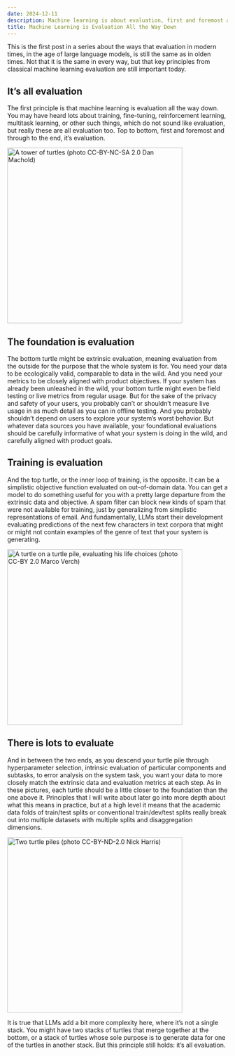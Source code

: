 ```yaml
---
date: 2024-12-11
description: Machine learning is about evaluation, first and foremost and through to the end
title: Machine Learning is Evaluation All the Way Down
---
```


This is the first post in a series about the ways that evaluation in modern times, in the age of large language models, is still the same as in olden times. Not that it is the same in every way, but that key principles from classical machine learning evaluation are still important today.

## It's all evaluation

The first principle is that machine learning is evaluation all the way down. You may have heard lots about training, fine-tuning, reinforcement learning, multitask learning, or other such things, which do not sound like evaluation, but really these are all evaluation too. Top to bottom, first and foremost and through to the end, it's evaluation.

[![A tower of turtles (photo CC-BY-NC-SA 2.0 Dan Machold)](mybloodyself_turtles.jpg){fig-alt="Three turtles stacked up" fig-align="center" width="400"}](https://www.flickr.com/photos/mybloodyself/1108834349/)

## The foundation is evaluation

The bottom turtle might be extrinsic evaluation, meaning evaluation from the outside for the purpose that the whole system is for. You need your data to be ecologically valid, comparable to data in the wild. And you need your metrics to be closely aligned with product objectives. If your system has already been unleashed in the wild, your bottom turtle might even be field testing or live metrics from regular usage. But for the sake of the privacy and safety of your users, you probably can't or shouldn't measure live usage in as much detail as you can in offline testing. And you probably shouldn't depend on users to explore your system's worst behavior. But whatever data sources you have available, your foundational evaluations should be carefully informative of what your system is doing in the wild, and carefully aligned with product goals.

## Training is evaluation

And the top turtle, or the inner loop of training, is the opposite. It can be a simplistic objective function evaluated on out-of-domain data. You can get a model to do something useful for you with a pretty large departure from the extrinsic data and objective. A spam filter can block new kinds of spam that were not available for training, just by generalizing from simplistic representations of email. And fundamentally, LLMs start their development evaluating predictions of the next few characters in text corpora that might or might not contain examples of the genre of text that your system is generating.

[![A turtle on a turtle pile, evaluating his life choices (photo CC-BY 2.0 Marco Verch)](turtle_on_stone.jpg){fig-alt="One small turtle on top of various other turtles" fig-align="center" width="400"}](https://foto.wuestenigel.com/turtle-on-a-stone/)

## There is lots to evaluate

And in between the two ends, as you descend your turtle pile through hyperparameter selection, intrinsic evaluation of particular components and subtasks, to error analysis on the system task, you want your data to more closely match the extrinsic data and evaluation metrics at each step. As in these pictures, each turtle should be a little closer to the foundation than the one above it. Principles that I will write about later go into more depth about what this means in practice, but at a high level it means that the academic data folds of train/test splits or conventional train/dev/test splits really break out into multiple datasets with multiple splits and disaggregation dimensions.

[![Two turtle piles (photo CC-BY-ND-2.0 Nick Harris)](nickharris1_turtle_pileup.jpg){fig-alt="Two stacks of two turtles each" fig-align="center" width="400"}](https://flickr.com/photos/nickharris1/4858787832)

It is true that LLMs add a bit more complexity here, where it's not a single stack. You might have two stacks of turtles that merge together at the bottom, or a stack of turtles whose sole purpose is to generate data for one of the turtles in another stack. But this principle still holds: it's all evaluation.